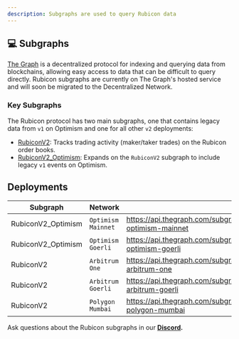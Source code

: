 ```yaml
---
description: Subgraphs are used to query Rubicon data
---
```


## 💻 Subgraphs

[The Graph](https://thegraph.com/en/) is a decentralized protocol for indexing and querying data from blockchains, allowing easy access to data that can be difficult to query directly. Rubicon subgraphs are currently on The Graph's hosted service and will soon be migrated to the Decentralized Network.

### **Key Subgraphs**

The Rubicon protocol has two main subgraphs, one that contains legacy data from `v1` on Optimism and one for all other `v2` deployments:

* [RubiconV2](https://github.com/RubiconDeFi/rubi-subgraphs/tree/master/RubiconV2): Tracks trading activity (maker/taker trades) on the Rubicon order books.
* [RubiconV2_Optimism](https://github.com/RubiconDeFi/rubi-subgraphs/tree/master/RubiconV2_Optimism): Expands on the `RubiconV2` subgraph to include legacy `v1` events on Optimism.

## Deployments
| Subgraph            | Network           | Endpoint                                                                                            |
|---------------------|-------------------|-----------------------------------------------------------------------------------------------------|
| RubiconV2_Optimism  | `Optimism Mainnet`  | https://api.thegraph.com/subgraphs/name/denverbaumgartner/rubiconv2-optimism-mainnet              |
| RubiconV2_Optimism  | `Optimism Goerli`   | https://api.thegraph.com/subgraphs/name/denverbaumgartner/rubiconv2-optimism-goerli               |
| RubiconV2           | `Arbitrum One`      | https://api.thegraph.com/subgraphs/name/denverbaumgartner/rubiconv2-arbitrum-one                  |
| RubiconV2           | `Arbitrum Goerli`   | https://api.thegraph.com/subgraphs/name/denverbaumgartner/rubiconv2-arbitrum-goerli               |
| RubiconV2           | `Polygon Mumbai`    | https://api.thegraph.com/subgraphs/name/denverbaumgartner/rubiconv2-polygon-mumbai                |

Ask questions about the Rubicon subgraphs in our [**Discord**](https://discord.com/invite/E7pS24J)**.**